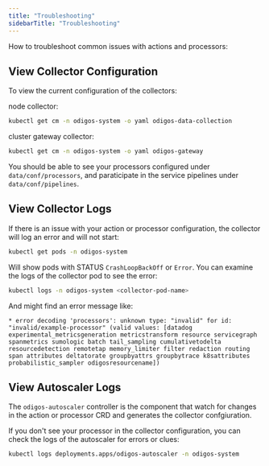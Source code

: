```yaml
---
title: "Troubleshooting"
sidebarTitle: "Troubleshooting"
---
```


How to troubleshoot common issues with actions and processors:

## View Collector Configuration

To view the current configuration of the collectors:

node collector:

```bash
kubectl get cm -n odigos-system -o yaml odigos-data-collection
```

cluster gateway collector:

```bash
kubectl get cm -n odigos-system -o yaml odigos-gateway
```

You should be able to see your processors configured under `data/conf/processors`, and paraticipate in the service pipelines under `data/conf/pipelines`.

## View Collector Logs

If there is an issue with your action or processor configuration, the collector will log an error and will not start:

```sh
kubectl get pods -n odigos-system
```

Will show pods with STATUS `CrashLoopBackOff` or `Error`. You can examine the logs of the collector pod to see the error:

```sh
kubectl logs -n odigos-system <collector-pod-name>
```

And might find an error message like:

```
* error decoding 'processors': unknown type: "invalid" for id: "invalid/example-processor" (valid values: [datadog experimental_metricsgeneration metricstransform resource servicegraph spanmetrics sumologic batch tail_sampling cumulativetodelta resourcedetection remotetap memory_limiter filter redaction routing span attributes deltatorate groupbyattrs groupbytrace k8sattributes probabilistic_sampler odigosresourcename])
```

## View Autoscaler Logs

The `odigos-autoscaler` controller is the component that watch for changes in the action or processor CRD and generates the collector confgiuration.

If you don't see your processor in the collector configuration, you can check the logs of the autoscaler for errors or clues:

```sh
kubectl logs deployments.apps/odigos-autoscaler -n odigos-system
```
